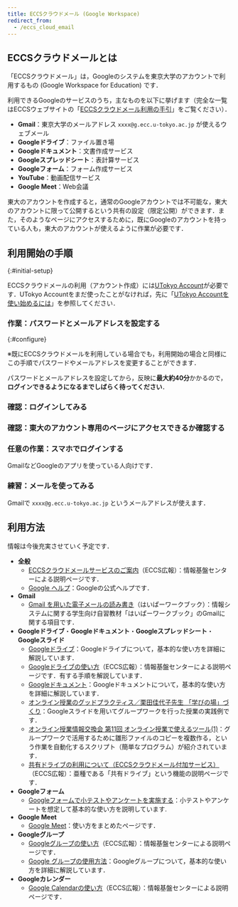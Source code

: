 ```yaml
---
title: ECCSクラウドメール (Google Workspace)
redirect_from:
  - /eccs_cloud_email
---
```



## ECCSクラウドメールとは

「ECCSクラウドメール」は，Googleのシステムを東京大学のアカウントで利用するもの (Google Workspace for Education) です．

利用できるGoogleのサービスのうち，主なものを以下に挙げます（完全な一覧はECCSウェブサイトの「[ECCSクラウドメール利用の手引](https://www.ecc.u-tokyo.ac.jp/announcement/2017/04/26_2495.html)」をご覧ください）．

- **Gmail**：東京大学のメールアドレス `xxxx@g.ecc.u-tokyo.ac.jp` が使えるウェブメール
- **Googleドライブ**：ファイル置き場
- **Googleドキュメント**：文書作成サービス
- **Googleスプレッドシート**：表計算サービス
- **Googleフォーム**：フォーム作成サービス
- **YouTube**：動画配信サービス
- **Google Meet**：Web会議

東大のアカウントを作成すると，通常のGoogleアカウントでは不可能な，東大のアカウントに限って公開するという共有の設定（限定公開）ができます．また，そのようなページにアクセスするために，既にGoogleのアカウントを持っている人も，東大のアカウントが使えるように作業が必要です．

## 利用開始の手順
{:#initial-setup}

ECCSクラウドメールの利用（アカウント作成）には[UTokyo Account](/utokyo_account/)が必要です．UTokyo Accountをまだ使ったことがなければ，先に「[UTokyo Accountを使い始めるには](/utokyo_account/#procedures)」を参照してください．

### 作業：パスワードとメールアドレスを設定する
{:#configure}

※既にECCSクラウドメールを利用している場合でも，利用開始の場合と同様にこの手順でパスワードやメールアドレスを変更することができます．

<ECCSCloudEmailConfigure img inlineHelp waitForReflection />

パスワードとメールアドレスを設定してから，反映に**最大約40分**かかるので，**ログインできるようになるまでしばらく待ってください**．

### 確認：ログインしてみる

<ECCSCloudEmailLogin inlineHelp />

### 確認：東大のアカウント専用のページにアクセスできるか確認する

<ECCSCloudEmailAccess />

### 任意の作業：スマホでログインする

GmailなどGoogleのアプリを使っている人向けです．

<ECCSCloudEmailLoginSp />

### 練習：メールを使ってみる

Gmailで `xxxx@g.ecc.u-tokyo.ac.jp` というメールアドレスが使えます．

<ECCSCloudEmailUseMail />

## 利用方法

情報は今後充実させていく予定です．

- **全般**
    - [ECCSクラウドメールサービスのご案内](https://www.ecc.u-tokyo.ac.jp/announcement/2016/02/08_2116.html)（ECCS広報）：情報基盤センターによる説明ページです．
    - [Google ヘルプ](https://support.google.com/)：Googleの公式ヘルプです．
- **Gmail**
    - [Gmail を用いた電子メールの読み書き](https://hwb.ecc.u-tokyo.ac.jp/wp/literacy/email/gmail/)（はいぱーワークブック）：情報システムに関する学生向け自習教材「はいぱーワークブック」のGmailに関する項目です．
- **Googleドライブ**・**Googleドキュメント**・**Googleスプレッドシート**・**Googleスライド**
    - [Googleドライブ](drive/)：Googleドライブについて，基本的な使い方を詳細に解説しています．
    - [Googleドライブの使い方](https://www.ecc.u-tokyo.ac.jp/announcement/2017/04/27_2503.html)（ECCS広報）：情報基盤センターによる説明ページです．有する手順を解説しています．
    - [Googleドキュメント](document/)：Googleドキュメントについて，基本的な使い方を詳細に解説しています．
    - [オンライン授業のグッドプラクティス／栗田佳代子先生 「学びの場」づくり](/good-practice/interview/kurita)：Googleスライドを用いてグループワークを行った授業の実践例です．
    - [オンライン授業情報交換会 第11回 オンライン授業で使えるツール(1)](/events/luncheon/2020-06-24/)：グループワークで活用するために雛形ファイルのコピーを複数作る，という作業を自動化するスクリプト（簡単なプログラム）が紹介されています．
    - [共有ドライブの利用について（ECCSクラウドメール付加サービス）](https://www.ecc.u-tokyo.ac.jp/announcement/2018/04/23_2794.html)（ECCS広報）：亜種である「共有ドライブ」という機能の説明ページです．
- **Googleフォーム**
    - [Googleフォームで小テストやアンケートを実施する](/articles/google-form/)：小テストやアンケートを想定して基本的な使い方を説明しています.
- **Google Meet**
    - [Google Meet](/meet/)：使い方をまとめたページです．
- **Googleグループ**
    - [Googleグループの使い方](https://www.ecc.u-tokyo.ac.jp/announcement/2017/04/27_2504.html)（ECCS広報）：情報基盤センターによる説明ページです．
    - [Google グループの使用方法](/articles/google-groups/)：Googleグループについて，基本的な使い方を詳細に解説しています．
- **Googleカレンダー**
    - [Google Calendarの使い方](https://www.ecc.u-tokyo.ac.jp/announcement/2017/04/27_2505.html)（ECCS広報）：情報基盤センターによる説明ページです．
